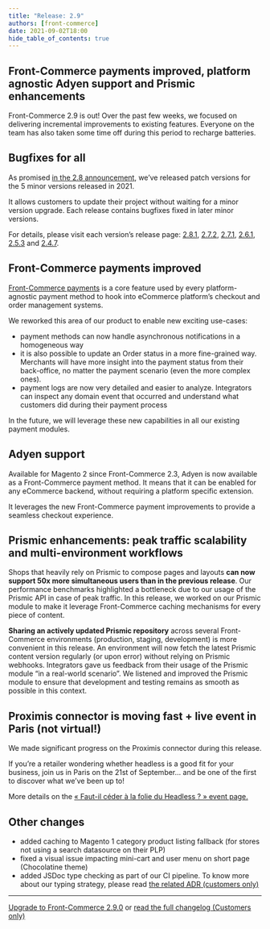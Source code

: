 ```yaml
---
title: "Release: 2.9"
authors: [front-commerce]
date: 2021-09-02T18:00
hide_table_of_contents: true
---
```


## Front-Commerce payments improved, platform agnostic Adyen support and Prismic enhancements

Front-Commerce 2.9 is out! Over the past few weeks, we focused on delivering
incremental improvements to existing features. Everyone on the team has also
taken some time off during this period to recharge batteries.

<!--truncate-->


## Bugfixes for all

As promised
[in the 2.8 announcement](/changelog/front-commerce-2.8/#Summer-backlog-cleaning),
we’ve released patch versions for the 5 minor versions released in 2021.

It allows customers to update their project without waiting for a minor version
upgrade. Each release contains bugfixes fixed in later minor versions.

For details, please visit each version’s release page:
[2.8.1](https://gitlab.com/front-commerce/front-commerce/-/releases/2.8.1),
[2.7.2](https://gitlab.com/front-commerce/front-commerce/-/releases/2.7.2),
[2.7.1](https://gitlab.com/front-commerce/front-commerce/-/releases/2.7.1),
[2.6.1](https://gitlab.com/front-commerce/front-commerce/-/releases/2.6.1),
[2.5.3](https://gitlab.com/front-commerce/front-commerce/-/releases/2.5.3) and
[2.4.7](https://gitlab.com/front-commerce/front-commerce/-/releases/2.4.7).

## Front-Commerce payments improved

[Front-Commerce payments](/docs/advanced/payments/front-commerce-payments) is a
core feature used by every platform-agnostic payment method to hook into
eCommerce platform’s checkout and order management systems.

We reworked this area of our product to enable new exciting use-cases:

- payment methods can now handle asynchronous notifications in a homogeneous way
- it is also possible to update an Order status in a more fine-grained way.
  Merchants will have more insight into the payment status from their
  back-office, no matter the payment scenario (even the more complex ones).
- payment logs are now very detailed and easier to analyze. Integrators can
  inspect any domain event that occurred and understand what customers did
  during their payment process

In the future, we will leverage these new capabilities in all our existing
payment modules.

## Adyen support

Available for Magento 2 since Front-Commerce 2.3, Adyen is now available as a
Front-Commerce payment method. It means that it can be enabled for any eCommerce
backend, without requiring a platform specific extension.

It leverages the new Front-Commerce payment improvements to provide a seamless
checkout experience.

## Prismic enhancements: peak traffic scalability and multi-environment workflows

Shops that heavily rely on Prismic to compose pages and layouts **can now
support 50x more simultaneous users than in the previous release**. Our
performance benchmarks highlighted a bottleneck due to our usage of the Prismic
API in case of peak traffic. In this release, we worked on our Prismic module to
make it leverage Front-Commerce caching mechanisms for every piece of content.

**Sharing an actively updated Prismic repository** across several Front-Commerce
environments (production, staging, development) is more convenient in this
release. An environment will now fetch the latest Prismic content version
regularly (or upon error) without relying on Prismic webhooks. Integrators gave
us feedback from their usage of the Prismic module “in a real-world scenario”.
We listened and improved the Prismic module to ensure that development and
testing remains as smooth as possible in this context.

## Proximis connector is moving fast + live event in Paris (not virtual!)

We made significant progress on the Proximis connector during this release.

If you’re a retailer wondering whether headless is a good fit for your business,
join us in Paris on the 21st of September… and be one of the first to discover
what we’ve been up to!

More details on the
[« Faut-il céder à la folie du Headless ? » event page.](https://hubs.li/H0Tldy70)

## Other changes

- added caching to Magento 1 category product listing fallback (for stores not
  using a search datasource on their PLP)
- fixed a visual issue impacting mini-cart and user menu on short page
  (Chocolatine theme)
- added JSDoc type checking as part of our CI pipeline. To know more about our
  typing strategy, please read
  [the related <abbr title="Architecture Decision Record">ADR</abbr> (customers only)](https://gitlab.com/front-commerce/front-commerce/-/blob/main/docs/adr/0003-jsdoc-typing.md)

<hr />

<ChangelogFooter>

[Upgrade to Front-Commerce 2.9.0](/docs/appendices/migration-guides#2-8-0-gt-2-9-0)
or
[read the full changelog (Customers only)](https://gitlab.com/front-commerce/front-commerce/-/releases/2.9.0)

</ChangelogFooter>

